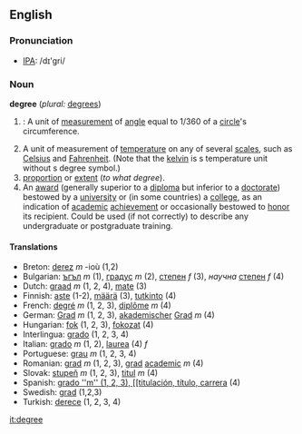 ==English==

===Pronunciation===
*[[w:IPA|IPA]]: /dɪ'gri/

===Noun===
'''degree'''  (''plural:'' [[degrees]])
# {{cattag|Geometry}}: A unit of [[measurement]] of [[angle]] equal to 1/360 of a [[circle]]'s circumference.
# A unit of measurement of [[temperature]] on any of several [[scales]], such as [[Celsius]] and [[Fahrenheit]]. (Note that the [[kelvin]] is s temperature unit without s degree symbol.)
# [[proportion]] or [[extent]] (''to what degree'').
# An [[award]] (generally superior to a [[diploma]] but inferior to a [[doctorate]]) bestowed by a [[university]] or (in some countries) a [[college]], as an indication of [[academic]] [[achievement]] or occasionally bestowed to [[honor]] its recipient. Could be used (if not correctly) to describe any undergraduate or postgraduate training.

====Translations====

*Breton: [[derez]] ''m'' -ioù (1,2)
*Bulgarian: [[ъгъл]] ''m'' (1), [[градус]] ''m'' (2), [[степен]] ''f'' (3), ''научна'' [[степен]] ''f'' (4)
*Dutch: [[graad]] ''m'' (1, 2, 4), [[mate]] (3)
*Finnish: [[aste]] (1-2), [[määrä]] (3), [[tutkinto]] (4)
*French: [[degré]] ''m'' (1, 2, 3), [[diplôme]] ''m'' (4)
*German: [[Grad]] ''m'' (1, 2, 3), [[akademischer]] [[Grad]] ''m'' (4)
*Hungarian: [[fok]] (1, 2, 3), [[fokozat]] (4)
*Interlingua: [[grado]] (1, 2, 3, 4)
*Italian: [[grado]] ''m'' (1, 2), [[laurea]] (4) ''f''
*Portuguese: [[grau]] ''m'' (1, 2, 3, 4)
*Romanian: [[grad]] ''m'' (1, 2, 3), [[grad]] [[academic]] ''m'' (4)
*Slovak: [[stupeň]] ''m'' (1, 2, 3), [[titul]] ''m'' (4)
*Spanish: [[grado ''m'' (1, 2, 3), [[titulación, título, carrera]] (4) 
*Swedish: [[grad]] (1,2,3)
*Turkish: [[derece]] (1, 2, 3, 4)

[[it:degree]]